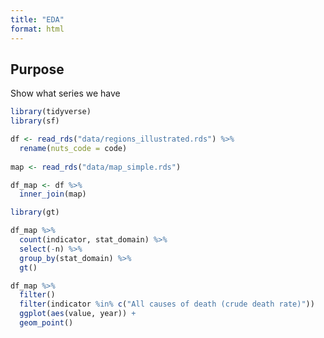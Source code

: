 ```yaml
---
title: "EDA"
format: html
---
```


## Purpose

Show what series we have

```r
library(tidyverse)
library(sf)

df <- read_rds("data/regions_illustrated.rds") %>% 
  rename(nuts_code = code)
  
map <- read_rds("data/map_simple.rds")
```

```r
df_map <- df %>% 
  inner_join(map)
```

```r
library(gt)

df_map %>%
  count(indicator, stat_domain) %>%
  select(-n) %>%
  group_by(stat_domain) %>%
  gt()

df_map %>% 
  filter()
  filter(indicator %in% c("All causes of death (crude death rate)"))
  ggplot(aes(value, year)) +
  geom_point()
```

